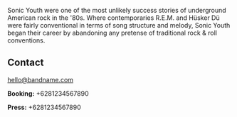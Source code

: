 

<!-- Start editing here -->

<Banner bgOverlay="linear-gradient(150deg, red 15%, blue 75%, blue 100%)" />

<Container>

<Releases releases={props.releases} />

Sonic Youth were one of the most unlikely success stories of underground American rock in the '80s. Where contemporaries R.E.M. and Hüsker Dü were fairly conventional in terms of song structure and melody, Sonic Youth began their career by abandoning any pretense of traditional rock & roll conventions.

<Youtube url="https://www.youtube.com/watch?v=hqQyiMpGaCA" />

<Youtube url="https://www.youtube.com/watch?v=c9TycsHcILs&feature=youtu.be" />

<Shows shows={props.shows} />

## Contact

<Box textAlign="center" id="contact">

hello@bandname.com

**Booking:** +6281234567890

**Press:** +6281234567890

</Box>

</Container>
